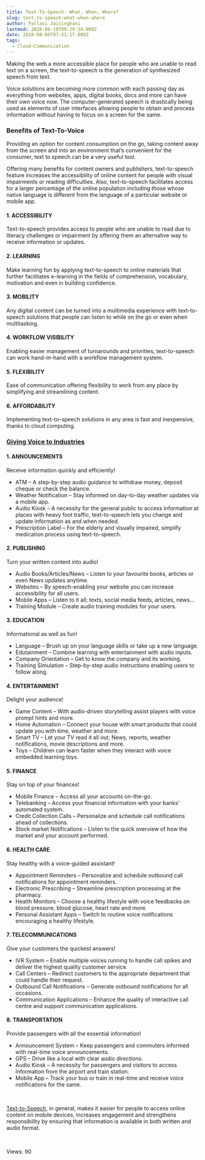 ```yaml
---
title: Text-To-Speech- What, When, Where?
slug: text-to-speech-what-when-where
author: Pallavi Jaisinghani
lastmod: 2020-08-18T09:29:24.000Z
date: 2018-08-06T07:51:17.000Z
tags:
  - Cloud-Communication
---
```


Making the web a more accessible place for people who are unable to read text on a screen, the text-to-speech is the generation of synthesized speech from text.


Voice solutions are becoming more common with each passing day as everything from websites, apps, digital books, docs and more can have their own voice now. The computer-generated speech is drastically being used as elements of user interfaces allowing people to obtain and process information without having to focus on a screen for the same.


### **Benefits of Text-To-Voice**


Providing an option for content consumption on the go, taking content away from the screen and into an environment that’s convenient for the consumer, text to speech can be a very useful tool.


Offering many benefits for content owners and publishers, text-to-speech feature increases the accessibility of online content for people with visual impairments or reading difficulties. Also, text-to-speech facilitates access for a larger percentage of the online population including those whose native language is different from the language of a particular website or mobile app.


#### **1. ACCESSIBILITY**


Text-to-speech provides access to people who are unable to read due to literacy challenges or impairment by offering them an alternative way to receive information or updates.


#### **2. LEARNING**


Make learning fun by applying text-to-speech to online materials that further facilitates e-learning in the fields of comprehension, vocabulary, motivation and even in building confidence.


#### **3. MOBILITY**


Any digital content can be turned into a multimedia experience with text-to-speech solutions that people can listen to while on the go or even when multitasking.


#### **4. WORKFLOW VISIBILITY**


Enabling easier management of turnarounds and priorities, text-to-speech can work hand-in-hand with a workflow management system.


#### **5. FLEXIBILITY**


Ease of communication offering flexibility to work from any place by simplifying and streamlining content.


#### **6. AFFORDABILITY**


Implementing text-to-speech solutions in any area is fast and inexpensive, thanks to cloud computing.


### [**Giving Voice to Industries**](https://msg91.com/programmable-voice-call-api/)


#### **1. ANNOUNCEMENTS**


Receive information quickly and efficiently!


* ATM – A step-by-step audio guidance to withdraw money, deposit cheque or check the balance.
* Weather Notification – Stay informed on day-to-day weather updates via a mobile app.
* Audio Kiosk – A necessity for the general public to access information at places with heavy foot traffic, text-to-speech lets you change and update information as and when needed.
* Prescription Label – For the elderly and visually impaired, simplify medication process using text-to-speech.


#### **2. PUBLISHING**


Turn your written content into audio!


* Audio Books/Articles/News – Listen to your favourite books, articles or even News updates anytime.
* Websites – By speech-enabling your website you can increase accessibility for all users.
* Mobile Apps – Listen to it all; texts, social media feeds, articles, news…
* Training Module – Create audio training modules for your users.


#### **3. EDUCATION**


Informational as well as fun!


* Language – Brush up on your language skills or take up a new language.
* Edutainment – Combine learning with entertainment with audio inputs.
* Company Orientation – Get to know the company and its working.
* Training Simulation – Step-by-step audio instructions enabling users to follow along.


#### **4. ENTERTAINMENT**


Delight your audience!


* Game Content – With audio-driven storytelling assist players with voice prompt hints and more.
* Home Automation – Connect your house with smart products that could update you with time, weather and more.
* Smart TV – Let your TV read it all out; News, reports, weather notifications, movie descriptions and more.
* Toys – Children can learn faster when they interact with voice embedded learning toys.


#### **5. FINANCE**


Stay on top of your finances!


* Mobile Finance – Access all your accounts on-the-go.
* Telebanking – Access your financial information with your banks’ automated system.
* Credit Collection Calls – Personalize and schedule call notifications ahead of collections.
* Stock market Notifications – Listen to the quick overview of how the market and your account performed.


#### **6. HEALTH CARE**


Stay healthy with a voice-guided assistant!


* Appointment Reminders – Personalize and schedule outbound call notifications for appointment reminders.
* Electronic Prescribing – Streamline prescription processing at the pharmacy.
* Health Monitors – Choose a healthy lifestyle with voice feedbacks on blood pressure, blood glucose, heart rate and more.
* Personal Assistant Apps – Switch to routine voice notifications encouraging a healthy lifestyle.


#### **7. TELECOMMUNICATIONS**


Give your customers the quickest answers!


* IVR System – Enable multiple voices running to handle call spikes and deliver the highest quality customer service.
* Call Centers – Redirect customers to the appropriate department that could handle their request.
* Outbound Call Notifications – Generate outbound notifications for all occasions.
* Communication Applications – Enhance the quality of interactive call centre and support communication applications.


#### **8. TRANSPORTATION**


Provide passengers with all the essential information!


* Announcement System – Keep passengers and commuters informed with real-time voice announcements.
* GPS – Drive like a local with clear audio directions.
* Audio Kiosk – A necessity for passengers and visitors to access information from the airport and train station.
* Mobile App – Track your bus or train in real-time and receive voice notifications for the same.


 


[Text-to-Speech](https://msg91.com/programmable-voice-call-api/), in general, makes it easier for people to access online content on mobile devices, increases engagement and strengthens responsibility by ensuring that information is available in both written and audio format.


 


 Views: 90


